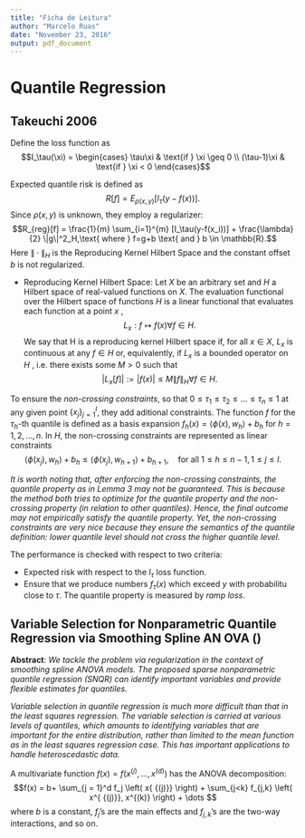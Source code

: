 ```yaml
---
title: "Ficha de Leitura"
author: "Marcelo Ruas"
date: "November 23, 2016"
output: pdf_document
---
```



# Quantile Regression

## Takeuchi 2006

Define the loss function as
$$I_\tau(\xi) = 
\begin{cases}
  \tau\xi     &   \text{if } \xi \geq 0 \\
  (\tau-1)\xi &   \text{if } \xi < 0
\end{cases}$$

Expected quantile risk is defined as 
$$R[f] = E_{\rho(x,y)}[I_\tau(y-f(x))].$$
Since $\rho(x,y)$ is unknown, they employ a regularizer:
$$R_{reg}[f] = \frac{1}{m} \sum_{i=1}^{m}  [I_\tau(y-f(x_i))] + \frac{\lambda}{2} \|g\|^2_H,\text{ where } f=g+b \text{ and } b \in \mathbb{R}.$$
Here $\| \cdot \|_H$ is the Reproducing Kernel Hilbert Space and the constant offset $b$ is not regularized.

- Reproducing Kernel Hilbert Space: Let $X$ be an arbitrary set and $H$ a Hilbert space of real-valued
functions on $X$. The evaluation functional over the Hilbert space
of functions $H$ is a linear functional that evaluates each function
at a point $x$ ,
$$L_{x}:f\mapsto f(x)\forall f\in H.$$
We say that H is a reproducing kernel Hilbert space if, for all $x\in X$,
$L_{x}$ is continuous at any $f\in H$ or, equivalently, if $L_{x}$
is a bounded operator on $H$ , i.e. there exists some $M>0$ such
that
$$|L_{x}[f]|:=|f(x)|\leq M\|f\|_{H}\forall f\in H.$$



To ensure the *non-crossing constraints*, so that $0 \leq \tau_1 \leq \tau_2  \leq \dots \leq \tau_n \leq 1$ at any given point $\{ x_j\}_{j=1}^l$, they add aditional constraints. The function $f$ for the $\tau_h$-th quantile is defined as a basis expansion
$f_h(x) = \left\langle \phi(x),w_{h}\right\rangle +b_{h}$ for $h = 1,2,\dots,n$. In $H$, the non-crossing constraints are represented as linear constraints
$$\left\langle \phi(x_j),w_{h} \right\rangle +b_{h} \leq \left\langle \phi(x_j),w_{h+1} \right\rangle +b_{h+1}, \quad \text{for all } 1\leq h \leq n-1,\, 1\leq j \leq l.$$

*It is worth noting that, after enforcing the non-crossing constraints, the quantile property as in
Lemma 3 may not be guaranteed. This is because the method both tries to optimize for the quantile
property and the non-crossing property (in relation to other quantiles). Hence, the final outcome
may not empirically satisfy the quantile property. Yet, the non-crossing constraints are very nice
because they ensure the semantics of the quantile definition: lower quantile level should not cross
the higher quantile level.*

The performance is checked with respect to two criteria:

- Expected risk with respect to the $l_\tau$ loss function.
- Ensure that we produce numbers $f_\tau(x)$ which exceed $y$ with probabilitu close to $\tau$. The quantile property is measured by *ramp loss*.


## Variable Selection for Nonparametric Quantile Regression via Smoothing Spline AN OVA ()

**Abstract**: *We tackle the problem via regularization in the context of smoothing spline ANOVA models. The proposed sparse nonparametric quantile regression (SNQR) can identify important variables and provide flexible estimates for quantiles.*

*Variable selection in quantile regression is much more difficult than that in the least squares regression. The variable selection is carried at various levels of quantiles, which amounts to identifying variables that are important for the entire distribution, rather than limited to the mean function as in the least squares regression case. This has important applications to handle heteroscedastic data.*

A multivariate function $f(x) = f(x^{(j)}, \dots, x^{(d)})$ has the ANOVA decomposition:  
$$f(x) = b+ \sum_{j = 1}^d f_j \left( x{ {(j)}} \right) + \sum_{j<k} f_{j,k} \left( x^{ {(j)}}, x^{(k)} \right)  + \dots  $$
where $b$ is a constant, $f_j$'s are the main effects and $f_{j,k}$'s are the two-way interactions, and so on.